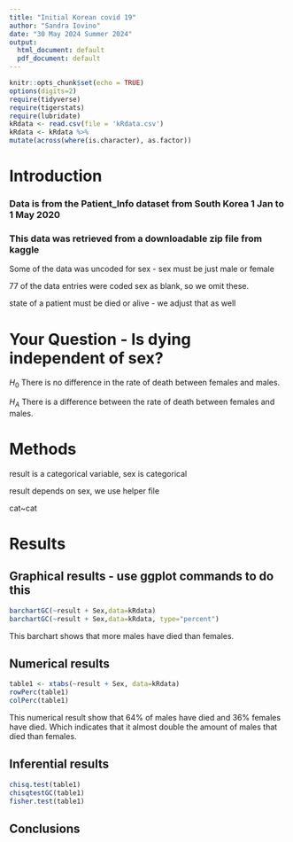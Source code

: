 ```yaml
---
title: "Initial Korean covid 19"
author: "Sandra Iovino"
date: "30 May 2024 Summer 2024"
output:
  html_document: default
  pdf_document: default
---
```


```r
knitr::opts_chunk$set(echo = TRUE)
options(digits=2)
require(tidyverse)
require(tigerstats)
require(lubridate)
kRdata <- read.csv(file = 'kRdata.csv')
kRdata <- kRdata %>%
mutate(across(where(is.character), as.factor))

```

# Introduction 





### Data is from the Patient_Info dataset from South Korea 1 Jan to 1 May 2020  
### This data was retrieved from a downloadable zip file from kaggle  

 Some of the data was uncoded for sex - sex must be just male or female
   
77 of the data entries were coded sex  as blank, so we omit these.  
  
state of a patient must be died or alive - we adjust that as well  

  
# Your Question - Is dying independent of sex?  

$H_0$ There is no difference in the rate of death between females and males.   


$H_A$ There is a difference between the rate of death between females and males.  


# Methods     
  
result is a categorical variable, sex is categorical  
   
result depends on sex, we use helper file   
  
cat~cat       


# Results 




## Graphical results - use ggplot commands to do this  

```r
barchartGC(~result + Sex,data=kRdata)
barchartGC(~result + Sex,data=kRdata, type="percent")

```

This barchart shows that more males have died than females.    

  





  
## Numerical results

```r
table1 <- xtabs(~result + Sex, data=kRdata)
rowPerc(table1)
colPerc(table1)
```

This numerical result show that 64% of males have died and 36% females have died. Which indicates that it almost double the amount of males that died than females. 


## Inferential results 
```r
chisq.test(table1)
chisqtestGC(table1)
fisher.test(table1)
```



## Conclusions

